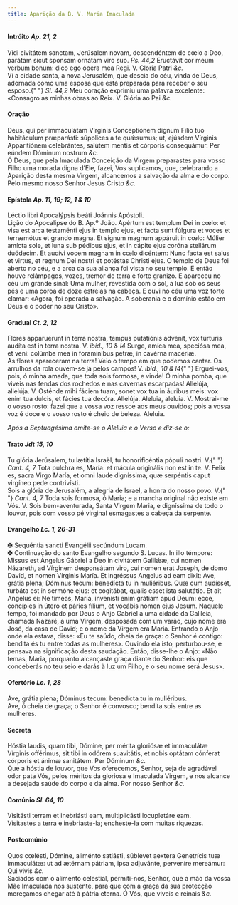 ```yaml
---
title: Aparição da B. V. Maria Imaculada
---
```


<h4 class="text-center">
  Intróito <em>Ap. 21, 2</em>
</h4>
<div class="grid grid-cols-2 gap-5">
  <span class="text-justify">
    Vidi civitátem sanctam, Jerúsalem novam, descendéntem de cœlo a Deo, parátam
    sicut sponsam ornátam viro suo. <em>Ps. 44,2</em> Eructávit cor meum verbum
    bonum: dico ego ópera mea Regi. V. Gloria Patri <em>&c.</em>
  </div>
  <span class="text-justify">
    Vi a cidade santa, a nova Jerusalém, que descia do céu, vinda de Deus,
    adornada como uma esposa que está preparada para receber o seu esposo.{" "}
    <em>Sl. 44,2</em> Meu coração exprimiu uma palavra excelente: «Consagro as
    minhas obras ao Rei». V. Glória ao Pai <em>&c.</em>
  </span>
</div>

<h4 class="text-center">Oração</h4>
<div class="grid grid-cols-2 gap-5">
  <span class="text-justify">
    Deus, qui per immaculátam Vírginis Conceptiónem dignum Filio tuo habitáculum
    præparásti: súpplices a te quǽsumus; ut, ejúsdem Vírginis Apparitiónem
    celebrántes, salútem mentis et córporis consequámur. Per eúndem Dóminum
    nostrum <em>&c.</em>
  </div>
  <span class="text-justify">
    Ó Deus, que pela Imaculada Conceição da Virgem preparastes para vosso Filho
    uma morada digna d’Ele, fazei, Vos suplicamos, que, celebrando a Aparição
    desta mesma Virgem, alcancemos a salvação da alma e do corpo. Pelo mesmo
    nosso Senhor Jesus Cristo <em>&c.</em>
  </span>
</div>

<h4 class="text-center">
  Epístola <em>Ap. 11, 19; 12, 1 & 10</em>
</h4>
<div class="grid grid-cols-2 gap-5">
  <span class="text-justify">
    Léctio libri Apocalýpsis beáti Joánnis Apóstoli.
  </div>
  <span class="text-justify">Lição do Apocalipse do B. Ap.º João.</div>
  <span class="text-justify">
    Apértum est templum Dei in cœlo: et visa est arca testaménti ejus in templo
    ejus, et facta sunt fúlgura et voces et terræmótus et grando magna. Et
    signum magnum appáruit in cœlo: Múlier amícta sole, et luna sub pédibus
    ejus, et in cápite ejus coróna stellárum duódecim. Et audívi vocem magnam in
    cœlo dicéntem: Nunc facta est salus et virtus, et regnum Dei nostri et
    potéstas Christi ejus.
  </div>
  <span class="text-justify">
    O templo de Deus foi aberto no céu, e a arca da sua aliança foi vista no seu
    templo. E então houve relâmpagos, vozes, tremor de terra e forte granizo. E
    apareceu no céu um grande sinal: Uma mulher, revestida com o sol, a lua sob
    os seus pés e uma coroa de doze estrelas na cabeça. E ouvi no céu uma voz
    forte clamar: «Agora, foi operada a salvação. A soberania e o domínio estão
    em Deus e o poder no seu Cristo».
  </span>
</div>

<h4 class="text-center">
  Gradual <em>Ct. 2, 12</em>
</h4>
<div class="grid grid-cols-2 gap-5">
  <span class="text-justify">
    Flores apparuérunt in terra nostra, tempus putatiónis advénit, vox túrturis
    audíta est in terra nostra. V. <em>ibid., 10 & l4</em> Surge, amíca mea,
    speciósa mea, et veni: colúmba mea in foramínibus petræ, in cavérna macériæ.
  </div>
  <span class="text-justify">
    As flores apareceram na terra! Veio o tempo em que podemos cantar. Os
    arrulhos da rola ouvem-se já pelos campos! V. <em>ibid., 10 & l4</em>{" "}
    Erguei-vos, pois, ó minha amada, que toda sois formosa, e vinde! Ó minha
    pomba, que viveis nas fendas dos rochedos e nas cavernas escarpadas!
  </div>
  <span class="text-justify">
    Allelúja, allelúja. V. Osténde mihi fáciem tuam, sonet vox tua in áuribus
    meis: vox enim tua dulcis, et fácies tua decóra. Allelúja.
  </div>
  <span class="text-justify">
    Aleluia, aleluia. V. Mostrai-me o vosso rosto: fazei que a vossa voz ressoe
    aos meus ouvidos; pois a vossa voz é doce e o vosso rosto é cheio de beleza.
    Aleluia.
  </span>
</div>

<em>Após a Septuagésima omite-se o Aleluia e o Verso e diz-se o:</em>

<h4 class="text-center">
  Trato <em>Jdt 15, 10</em>
</h4>
<div class="grid grid-cols-2 gap-5">
  <span class="text-justify">
    Tu glória Jerúsalem, tu lætítia Israël, tu honorificéntia pópuli nostri. V.{" "}
    <em>Cant. 4, 7</em> Tota pulchra es, María: et mácula originális non est in
    te. V. Felix es, sacra Virgo María, et omni laude digníssima, quæ serpéntis
    caput virgíneo pede contrivísti.
  </div>
  <span class="text-justify">
    Sois a glória de Jerusalém, a alegria de Israel, a honra do nosso povo. V.{" "}
    <em>Cant. 4, 7</em> Toda sois formosa, ó Maria; e a mancha original não
    existe em Vós. V. Sois bem-aventurada, Santa Virgem Maria, e digníssima de
    todo o louvor, pois com vosso pé virginal esmagastes a cabeça da serpente.
  </span>
</div>

<h4 class="text-center">
  Evangelho <em>Lc. 1, 26-31</em>
</h4>
<div class="grid grid-cols-2 gap-5">
  <span class="text-justify">
    <span class="text-danger">&#10016;</span> Sequéntia sancti Evangélii
    secúndum Lucam.
  </div>
  <span class="text-justify">
    <span class="text-danger">&#10016;</span> Continuação do santo Evangelho
    segundo S. Lucas.
  </div>
  <span class="text-justify">
    In illo témpore: Missus est Angelus Gábriel a Deo in civitátem Galilǽæ, cui
    nomen Názareth, ad Vírginem desponsátam viro, cui nomen erat Joseph, de domo
    David, et nomen Vírginis María. Et ingréssus Angelus ad eam dixit: Ave,
    grátia plena; Dóminus tecum: benedícta tu in muliéribus. Quæ cum audísset,
    turbáta est in sermóne ejus: et cogitábat, qualis esset ista salutátio. Et
    ait Angelus ei: Ne tímeas, María, invenísti enim grátiam apud Deum: ecce,
    concípies in útero et páries fílium, et vocábis nomen ejus Jesum.
  </div>
  <span class="text-justify">
    Naquele tempo, foi mandado por Deus o Anjo Gabriel a uma cidade da Galileia,
    chamada Nazaré, a uma Virgem, desposada com um varão, cujo nome era José, da
    casa de David; e o nome da Virgem era Maria. Entrando o Anjo onde ela
    estava, disse: «Eu te saúdo, cheia de graça: o Senhor é contigo: bendita és
    tu entre todas as mulheres». Ouvindo ela isto, perturbou-se, e pensava na
    significação desta saudação. Então, disse-lhe o Anjo: «Não temas, Maria,
    porquanto alcançaste graça diante do Senhor: eis que conceberás no teu seio
    e darás à luz um Filho, e o seu nome será Jesus».
  </span>
</div>

<h4 class="text-center">
  Ofertório <em>Lc. 1, 28</em>
</h4>
<div class="grid grid-cols-2 gap-5">
  <span class="text-justify">
    Ave, grátia plena; Dóminus tecum: benedícta tu in muliéribus.
  </div>
  <span class="text-justify">
    Ave, ó cheia de graça; o Senhor é convosco; bendita sois entre as mulheres.
  </span>
</div>

<h4 class="text-center">Secreta</h4>
<div class="grid grid-cols-2 gap-5">
  <span class="text-justify">
    Hóstia laudis, quam tibi, Dómine, per mérita gloriósæ et immaculátæ Vírginis
    offérimus, sit tibi in odórem suavitátis, et nobis optátam cónferat córporis
    et ánimæ sanitátem. Per Dóminum <em>&c.</em>
  </div>
  <span class="text-justify">
    Que a hóstia de louvor, que Vos oferecemos, Senhor, seja de agradável odor
    pata Vós, pelos méritos da gloriosa e Imaculada Virgem, e nos alcance a
    desejada saúde do corpo e da alma. Por nosso Senhor <em>&c.</em>
  </span>
</div>

<h4 class="text-center">
  Comúnio <em>Sl. 64, 10</em>
</h4>
<div class="grid grid-cols-2 gap-5">
  <span class="text-justify">
    Visitásti terram et inebriásti eam, multiplicásti locupletáre eam.
  </div>
  <span class="text-justify">
    Visitastes a terra e inebriaste-la; encheste-la com muitas riquezas.
  </span>
</div>

<h4 class="text-center">Postcomúnio</h4>
<div class="grid grid-cols-2 gap-5">
  <span class="text-justify">
    Quos cœlésti, Dómine, aliménto satiásti, súblevet aextera Genetrícis tuæ
    immaculátæ: ut ad ætérnam pátriam, ipsa adjuvánte, perveníre mereámur: Qui
    vivis <em>&c.</em>
  </div>
  <span class="text-justify">
    Saciados com o alimento celestial, permiti-nos, Senhor, que a mão da vossa
    Mãe Imaculada nos sustente, para que com a graça da sua protecção mereçamos
    chegar até à pátria eterna. Ó Vós, que viveis e reinais <em>&c.</em>
  </span>
</div>
